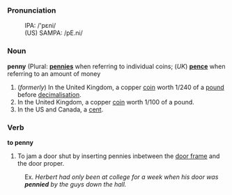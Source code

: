=== Pronunciation ===
:IPA: /'pɛni/
:(US) SAMPA: /pE.ni/

===Noun===
'''penny''' (Plural: '''[[pennies]]''' when referring to individual coins; (''UK'') '''[[pence]]''' when referring to an amount of money

#(''formerly'') In the United Kingdom, a copper [[coin]] worth 1/240 of a [[pound]] before [[decimalisation]].
#In the United Kingdom, a copper [[coin]] worth 1/100 of a pound.
#In the US and Canada, a [[cent]].

===Verb===
'''to penny'''

# To jam a door shut by inserting pennies inbetween the [[door frame]] and the door proper.

:Ex.  ''Herbert had only been at college for a week when his door was '''pennied''' by the guys down the hall.''